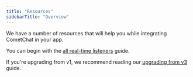 ```yaml
---
title: "Resources"
sidebarTitle: "Overview"
---
```




We have a number of resources that will help you while integrating CometChat in your app.

You can begin with the [all real-time listeners](/docs/sdk/react-native/real-time-listeners) guide.

If you're upgrading from v1, we recommend reading our [upgrading from v3](/docs/sdk/react-native/upgrading-from-v3) guide.
